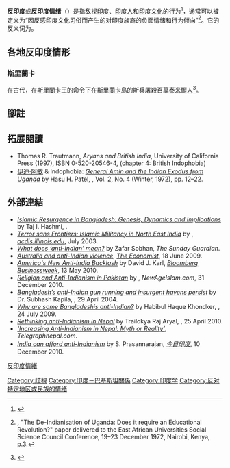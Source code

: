 {{請求翻譯|en}}
{{歧視側邊欄}}
'''反印度'''或'''反印度情绪'''（{{lang|en|Anti-Indian sentiment}}）是指敌视[[印度|印度]]、[[印度人|印度人]]和[[印度文化|印度文化]]的行为<ref>{{cite web|url=http://www.sunday-guardian.com/analysis/what-does-anti-indian-mean|title=What does ‘anti-Indian’ mean?|work=sunday-guardian.com|accessdate=2015-09-22|archive-date=2017-08-15|archive-url=https://web.archive.org/web/20170815034057/http://www.sunday-guardian.com/analysis/what-does-anti-indian-mean|dead-url=no}}</ref>，通常可以被定义为“因反感印度文化习俗而产生的对印度族裔的负面情绪和行为倾向”<ref>{{tsl|en|Ali Mazrui|}}, "The De-Indianisation of Uganda: Does it require an Educational Revolution?" paper delivered to the East African Universities Social Science Council Conference, 19–23 December 1972, Nairobi, Kenya, p.3.</ref>。它的反义词为{{Link-en|亲印度|Indomania}}。

==各地反印度情形==

===斯里蘭卡===

在古代，在[[斯里蘭卡|斯里蘭卡]]王的命令下在[[斯里蘭卡島|斯里蘭卡島]]的斯兵屠殺百萬[[泰米爾人|泰米爾人]]<ref>{{Cite web |url=https://books.google.com/books?id=fRjBZ2AxxyMC&pg=PA64&dq=Elara+killed++one+million+and+thirty+thousand++tamils&hl=en&sa=X&redir_esc=y#v=onepage&q=Elara%20killed%20%20one%20million%20and%20thirty%20thousand%20%20tamils&f=false |title=存档副本 |access-date=2021-12-27 |archive-date=2021-12-27 |archive-url=https://web.archive.org/web/20211227010344/https://books.google.com/books?id=fRjBZ2AxxyMC&pg=PA64&dq=Elara+killed++one+million+and+thirty+thousand++tamils&hl=en&sa=X&redir_esc=y#v=onepage&q=Elara%20killed%20%20one%20million%20and%20thirty%20thousand%20%20tamils&f=false |dead-url=no }}</ref>。

== 腳註 ==
{{Reflist}}

== 拓展閱讀 ==

* Thomas R. Trautmann, ''Aryans and British India'', University of California Press (1997), ISBN 0-520-20546-4, (chapter 4: British Indophobia)
* [[伊迪·阿敏|伊迪·阿敏]] & Indophobia: ''[http://www.jstor.org/stable/1166488 General Amin and the Indian Exodus from Uganda]{{Wayback|url=http://www.jstor.org/stable/1166488 |date=20160105203902 }}'' by Hasu H. Patel, ''{{tsl|en|African Studies Association||Issue: A Journal of Opinion}}'', Vol. 2, No. 4 (Winter, 1972), pp. 12–22. {{jstor|1166488}}

== 外部連結 ==
{{wiktionary|Indophobia}}

* ''[http://www.apcss.org/Publications/Edited%20Volumes/ReligiousRadicalism/PagesfromReligiousRadicalismandSecurityinSouthAsiach3.pdf Islamic Resurgence in Bangladesh: Genesis, Dynamics and Implications]{{Wayback|url=http://www.apcss.org/Publications/Edited%20Volumes/ReligiousRadicalism/PagesfromReligiousRadicalismandSecurityinSouthAsiach3.pdf |date=20160304000901 }}'' by Taj I. Hashmi, ''{{tsl|en|Asia-Pacific Center for Security Studies||apcss.org}}''.
* ''[https://web.archive.org/web/20150415162345/http://acdis.illinois.edu/assets/docs/257/TerrorsansFrontiersIslamicMilitancyinNorthEastIndia.pdf Terror sans Frontiers: Islamic Militancy in North East India]'' by {{tsl|en|Jaideep Saikia|}}, ''[[伊利诺伊大学厄巴纳-香槟分校|acdis.illinois.edu]]'', July 2003.
* ''[http://www.sunday-guardian.com/analysis/what-does-anti-indian-mean What does ‘anti-Indian’ mean?]{{Wayback|url=http://www.sunday-guardian.com/analysis/what-does-anti-indian-mean |date=20170815034057 }}'' by Zafar Sobhan, ''The Sunday Guardian''.
* ''[http://www.economist.com/node/13871945 Australia and anti-Indian violence]{{Wayback|url=http://www.economist.com/node/13871945 |date=20150924182545 }}'', ''[[The_Economist|The Economist]]'', 18 June 2009.
* ''[http://www.businessweek.com/globalbiz/content/may2010/gb20100513_405539.htm America's New Anti-India Backlash]{{Wayback|url=http://www.businessweek.com/globalbiz/content/may2010/gb20100513_405539.htm |date=20150924124559 }}'' by David J. Karl, ''[[Bloomberg_Businessweek|Bloomberg Businessweek]]'', 13 May 2010.
* ''[http://www.newageislam.com/articledetails.aspx?ID=3861 Religion and Anti-Indianism in Pakistan]{{Wayback|url=http://www.newageislam.com/articledetails.aspx?ID=3861 |date=20160307125731 }}'' by {{tsl|en|Yoginder Sikand|}}, ''NewAgeIslam.com'', 31 December 2010.
* ''[https://web.archive.org/web/20101218061358/http://southasiaanalysis.org/papers10/paper987.html Bangladesh’s anti-Indian gun running and insurgent havens persist]'' by Dr. Subhash Kapila, ''{{tsl|en|South Asia Analysis Group||southasiaanalysis.org}}'', 29 April 2004.
* ''[http://www.thedailystar.net/newDesign/news-details.php?nid=98243 Why are some Bangladeshis anti-Indian?]{{Wayback|url=http://www.thedailystar.net/newDesign/news-details.php?nid=98243 |date=20090727040030 }}'' by Habibul Haque Khondker, ''{{tsl|en|The Daily Star (Bangladesh)|}}'', 24 July 2009.
* ''[https://web.archive.org/web/20141222090433/http://archives.myrepublica.com/portal/index.php?action=news_details&news_id=17877 Rethinking anti-Indianism in Nepal]'' by Trailokya Raj Aryal, ''{{tsl|en|MyRepublica|}}'', 25 April 2010.
* ''[http://www.telegraphnepal.com/headline/2011-02-26/increasing-anti-indianism-in-nepal:-myth-or-reality.html ‘Increasing Anti-Indianism in Nepal: Myth or Reality’]{{Wayback|url=http://www.telegraphnepal.com/headline/2011-02-26/increasing-anti-indianism-in-nepal:-myth-or-reality.html |date=20150924114010 }}'', ''Telegraphnepal.com''.
* ''[http://indiatoday.intoday.in/story/india-can-afford-antiindianism/1/122800.html India can afford anti-Indianism]{{Wayback|url=http://indiatoday.intoday.in/story/india-can-afford-antiindianism/1/122800.html |date=20160304131713 }}'' by S. Prasannarajan, ''[[今日印度|今日印度]]'', 10 December 2010.

{{反对特定地区或民族的情绪}}

[[分類:反印度情緒|反印度情緒]]
[[Category:歧視|Category:歧視]]
[[Category:印度－巴基斯坦關係|Category:印度－巴基斯坦關係]]
[[Category:印度学|Category:印度学]]
[[Category:反对特定地区或民族的情绪|Category:反对特定地区或民族的情绪]]